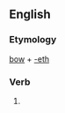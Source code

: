 ==English==

===Etymology===
[[bow]] + [[-eth]]

===Verb===
{{infl|en|verb form}}

# {{archaic third-person singular of|bow}}